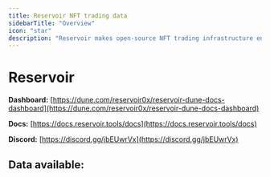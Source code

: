 ```yaml
---
title: Reservoir NFT trading data
sidebarTitle: "Overview"
icon: "star"
description: "Reservoir makes open-source NFT trading infrastructure enabling the next generation of NFT products."
---
```


# Reservoir

**Dashboard:** [https://dune.com/reservoir0x/reservoir-dune-docs-dashboard](https://dune.com/reservoir0x/reservoir-dune-docs-dashboard)

**Docs:** [https://docs.reservoir.tools/docs](https://docs.reservoir.tools/docs)

**Discord:** [https://discord.gg/jbEUwrVx](https://discord.gg/jbEUwrVx)

## Data available:

<CardGroup>
  <Card title="Ask Events" description="Information about Ask events in a marketplace." href="/data-catalog/community/reservoir/ask-events" />
  <Card title="Bid Events" description="Information about Bid events in a marketplace." href="/data-catalog/community/reservoir/bid-events" />
  <Card title="Collections" description="Information about NFT collections." href="/data-catalog/community/reservoir/collections" />
  <Card title="Token Floor Ask Events" description="Information about Token Floor Ask events in a marketplace." href="/data-catalog/community/reservoir/token-floor-ask-events" />
  <Card title="Asks" description="Information about Asks in a marketplace." href="/data-catalog/community/reservoir/asks" />
  <Card title="Bids" description="Information about Bids in a marketplace." href="/data-catalog/community/reservoir/bids" />
  <Card title="Tokens" description="Information about ERC-721 tokens." href="/data-catalog/community/reservoir/tokens" />
  <Card title="Attribute Keys" description="List of attributes or characteristics of a token." href="/data-catalog/community/reservoir/attribute-keys" />
  <Card title="Collection Floor Ask Events" description="Information about Collection Floor Ask events in a marketplace." href="/data-catalog/community/reservoir/collection-floor-ask-events" />
  <Card title="Sales" description="Information about sales in a marketplace." href="/data-catalog/community/reservoir/sales" />
  <Card title="Attributes" description="Information about token attributes." href="/data-catalog/community/reservoir/attributes" />
  <Card title="Collection Top Bid Events" description="Information about Collection Top Bid events in a marketplace." href="/data-catalog/community/reservoir/collection-top-bid-events" />
  <Card title="Token Attributes" description="Information about token attributes and characteristics." href="/data-catalog/community/reservoir/token-attributes" />
</CardGroup>
